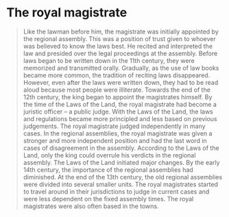 
# The royal magistrate

<Blockquote
quote='“For no one may contravene the ruling of the royal magistrate, unless the king sees that the law book is against it, or he arrives at another, more just, conclusion with the agreement of wise people.”'
footer='Section about Going to Assemblies, chapter 10' />

Like the lawman before him, the magistrate was initially appointed by the regional assembly. This was a position of trust given to whoever was believed to know the laws best. He recited and interpreted the law and presided over the legal proceedings at the assembly. Before laws began to be written down in the 11th century, they were memorized and transmitted orally. Gradually, as the use of law books became more common, the tradition of reciting laws disappeared. However, even after the laws were written down, they had to be read aloud because most people were illiterate. Towards the end of the 12th century, the king began to appoint the magistrates himself. By the time of the Laws of the Land, the royal magistrate had become a juristic officer – a public judge. With the Laws of the Land, the laws and regulations became more principled and less based on previous judgements. The royal magistrate judged independently in many cases. In the regional assemblies, the royal magistrate was given a stronger and more independent position and had the last word in cases of disagreement in the assembly. According to the Laws of the Land, only the king could overrule his verdicts in the regional assembly. The Laws of the Land initiated major changes. By the early 14th century, the importance of the regional assemblies had diminished. At the end of the 13th century, the old regional assemblies were divided into several smaller units. The royal magistrates started to travel around in their jurisdictions to judge in current cases and were less dependent on the fixed assembly times. The royal magistrates were also often based in the towns.

